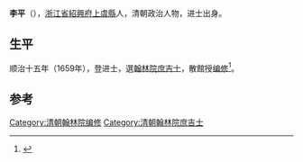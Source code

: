 {{Otheruses|other=名为李平的其他人物|李平}}

'''李平'''（{{bd|?||?||}}），[[浙江省|浙江省]][[紹興府|紹興府]][[上虞縣|上虞縣]]人，清朝政治人物，进士出身。

== 生平 ==
顺治十五年（1659年），登进士，選[[翰林院|翰林院]][[庶吉士|庶吉士]]，散館授[[编修|编修]]<ref>{{cite news|author=李金海、王克昌、姜林坤|title=上虞籍历代进士名录|url=http://www.xxyjh.com/new_detail.aspx?id=1426|accessdate=2013-08-20|newspaper=上虞乡贤研究会|archive-date=2013-09-21|archive-url=https://web.archive.org/web/20130921054848/http://www.xxyjh.com/new_detail.aspx?id=1426|dead-url=no}}</ref>。

==参考==
{{reflist}}

{{順治十六年己亥科殿試金榜}}

{{Authority control}}

{{DEFAULTSORT:Li李}}
[[Category:清朝翰林院编修|Category:清朝翰林院编修]]
[[Category:清朝翰林院庶吉士|Category:清朝翰林院庶吉士]]


{{清朝人物小作品}}